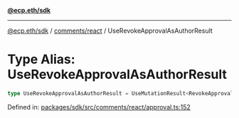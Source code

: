 [**@ecp.eth/sdk**](../../../index.mdx)

***

[@ecp.eth/sdk](/sdk-reference/index.mdx) / [comments/react](/sdk-reference/comments/react/index.mdx) / UseRevokeApprovalAsAuthorResult

# Type Alias: UseRevokeApprovalAsAuthorResult

```ts
type UseRevokeApprovalAsAuthorResult = UseMutationResult<RevokeApprovalAsAuthorResult, Error, UseRevokeApprovalAsAuthorParams>;
```

Defined in: [packages/sdk/src/comments/react/approval.ts:152](https://github.com/ecp-eth/comments-monorepo/blob/main/packages/sdk/src/comments/react/approval.ts#L152)
